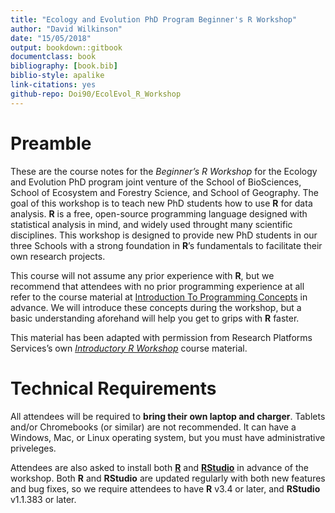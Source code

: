 ```yaml
---
title: "Ecology and Evolution PhD Program Beginner's R Workshop"
author: "David Wilkinson"
date: "15/05/2018"
output: bookdown::gitbook
documentclass: book
bibliography: [book.bib]
biblio-style: apalike
link-citations: yes
github-repo: Doi90/EcolEvol_R_Workshop
---
```


# Preamble

These are the course notes for the *Beginner's R Workshop* for the Ecology and Evolution PhD program joint venture of the School of BioSciences, School of Ecosystem and Forestry Science, and School of Geography. The goal of this workshop is to teach new PhD students how to use **R** for data analysis. **R** is a free, open-source programming language designed with statistical analysis in mind, and widely used throught many scientific disciplines. This workshop is designed to provide new PhD students in our three Schools with a strong foundation in **R**'s fundamentals to facilitate their own research projects.

This course will not assume any prior experience with **R**, but we recommend that attendees with no prior programming experience at all refer to the course material at [Introduction To Programming Concepts](https://nikkirubinstein.gitbooks.io/resguides-introductory-programming-concepts/content/content/welcome-to-coding.html) in advance. We will introduce these concepts during the workshop, but a basic understanding aforehand will help you get to grips with **R** faster. 

This material has been adapted with permission from Research Platforms Services's own [*Introductory R Workshop*](https://nikkirubinstein.gitbooks.io/resguides-introductory-r-workshop/content/) course material.

# Technical Requirements

All attendees will be required to **bring their own laptop and charger**. Tablets and/or Chromebooks (or similar) are not recommended. It can have a Windows, Mac, or Linux operating system, but you must have administrative priveleges.

Attendees are also asked to install both [**R**](https://www.r-project.org/) and [**RStudio**](https://www.rstudio.com/) in advance of the workshop. Both **R** and **RStudio** are updated regularly with both new features and bug fixes, so we require attendees to have **R** v3.4 or later, and **RStudio** v1.1.383 or later.
